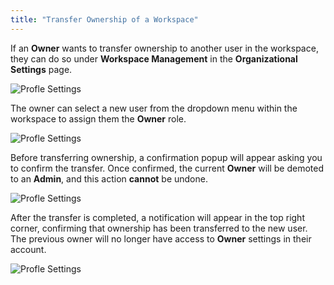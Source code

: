 ```yaml
---
title: "Transfer Ownership of a Workspace"
--- 
```


If an **Owner** wants to transfer ownership to another user in the workspace, they can do so under **Workspace Management** in the **Organizational Settings** page.

![Profle Settings](/images/transfer1.png)

The owner can select a new user from the dropdown menu within the workspace to assign them the **Owner** role.

![Profle Settings](/images/transfer2.png)

Before transferring ownership, a confirmation popup will appear asking you to confirm the transfer. Once confirmed, the current **Owner** will be demoted to an **Admin**, and this action **cannot** be undone.

![Profle Settings](/images/transfer3.png)

After the transfer is completed, a notification will appear in the top right corner, confirming that ownership has been transferred to the new user. The previous owner will no longer have access to **Owner** settings in their account.

![Profle Settings](/images/transfer4.png)
